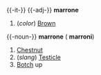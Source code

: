 {{-it-}}
{{-adj-}}
'''marrone'''
#(''color'') [[Brown]]

{{-noun-}}
'''marrone''' {{m}} ({{p}} '''marroni''')
# [[Chestnut]]
#(''slang'') [[Testicle]]
# [[Botch]] up